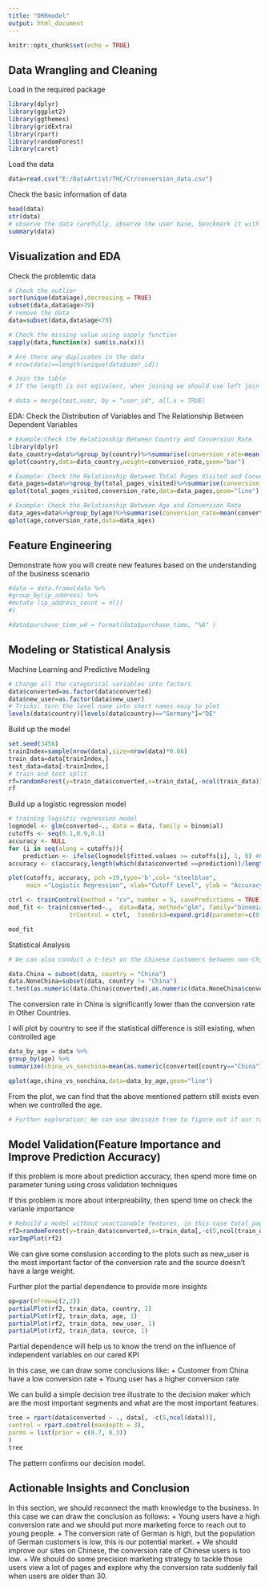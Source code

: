---
title: "DRRmodel"
output: html_document
---

```{r setup, include=FALSE}
knitr::opts_chunk$set(echo = TRUE)
```


## Data Wrangling and Cleaning
Load in the required package
```{r}
library(dplyr)
library(ggplot2)
library(ggthemes)
library(gridExtra)
library(rpart)
library(randomForest)
library(caret)
```

Load the data 
```{r}
data=read.csv("E:/DataArtist/THC/Cr/conversion_data.csv")
```

Check the basic information of data
```{r}
head(data)
str(data)
# observe the data carefully, observe the user base, benckmark it with the industry and market
summary(data)
```


## Visualization and EDA
Check the problemtic data
```{r}
# Check the outlier
sort(unique(data$age),decreasing = TRUE)
subset(data,data$age>79)
# remove the data
data=subset(data,data$age<79)

# Check the missing value using sapply function
sapply(data,function(x) sum(is.na(x)))

# Are there any duplicates in the data
# nrow(data)==length(unique(data$user_id))

# Join the table
# If the length is not eqivalent, when joining we should use left join

# data = merge(test,user, by = "user_id", all.x = TRUE)
```


EDA: Check the Distribution of Variables and The Relationship Between Dependent Variables
```{r}
# Example:Check the Relationship Between Country and Conversion Rate
library(dplyr)
data_country=data%>%group_by(country)%>%summarise(conversion_rate=mean(converted))
qplot(country,data=data_country,weight=conversion_rate,geom="bar")

# Example: Check the Relationship Between Total Pages Visited and Conversion Rate
data_pages=data%>%group_by(total_pages_visited)%>%summarise(conversion_rate=mean(converted))
qplot(total_pages_visited,conversion_rate,data=data_pages,geom="line")

# Example: Check the Relationship Between Age and Conversion Rate
data_ages=data%>%group_by(age)%>%summarise(conversion_rate=mean(converted))
qplot(age,conversion_rate,data=data_ages)
```
## Feature Engineering
Demonstrate how you will create new features based on the understanding of the business scenario
```{r}
#data = data.frame(data %>%
#group_by(ip_address) %>%
#mutate (ip_address_count = n())
#)

#data$purchase_time_wd = format(data$purchase_time, "%A" )
```

## Modeling or Statistical Analysis
Machine Learning and Predictive Modeling
```{r}
# Change all the categorical variables into factors
data$converted=as.factor(data$converted)
data$new_user=as.factor(data$new_user)
# Tricks: turn the level name into short names easy to plot
levels(data$country)[levels(data$country)=="Germany"]="DE"
```


Build up the model
```{r}
set.seed(3456)
trainIndex=sample(nrow(data),size=nrow(data)*0.66)
train_data=data[trainIndex,]
test_data=data[-trainIndex,]
# train and test split
rf=randomForest(y=train_data$converted,x=train_data[,-ncol(train_data)],y_test=test_data$converted,x_test=test_data[,-ncol(test_data)],ntree=100,mtry=3,keep.forest = TRUE)
rf
```
Build up a logistic regression model
```{r}
# training logistic regression model
logmodel <- glm(converted~., data = data, family = binomial)
cutoffs <- seq(0.1,0.9,0.1)
accuracy <- NULL
for (i in seq(along = cutoffs)){
    prediction <- ifelse(logmodel$fitted.values >= cutoffs[i], 1, 0) #Predicting for cut-off
accuracy <- c(accuracy,length(which(data$converted ==prediction))/length(prediction)*100)}

plot(cutoffs, accuracy, pch =19,type='b',col= "steelblue",
     main ="Logistic Regression", xlab="Cutoff Level", ylab = "Accuracy %")
```

```{r}
ctrl <- trainControl(method = "cv", number = 5, savePredictions = TRUE)
mod_fit <- train(converted~.,  data=data, method="glm", family="binomial",
                 trControl = ctrl,  tuneGrid=expand.grid(parameter=c(0.3, 0.4,0,5,0.6,0.7)))

mod_fit
```



Statistical Analysis
```{r}
# We can also conduct a t-test on the Chinese Customers between non-Chinese customers to see whether the conversion difference is statistically different

data.China = subset(data, country = "China")
data.NoneChina=subset(data, country != "China")
t.test(as.numeric(data.China$converted),as.numeric(data.NoneChina$converted))

```
The conversion rate in China is significantly lower than the conversion rate in Other Countries.


I will plot by country to see if the statistical difference is still existing, when controlled age 
```{r}
data_by_age = data %>%
group_by(age) %>%
summarize(china_vs_nonchina=mean(as.numeric(converted[country=="China"]))/mean(as.numeric(converted[country!="China"])))

qplot(age,china_vs_nonchina,data=data_by_age,geom="line")
```
From the plot, we can find that the above mentioned pattern still exists even when we controlled the age.

```{r}
# Further exploration: We can use decisoin tree to figure out if our randomization is successful.
```


## Model Validation(Feature Importance and Improve Prediction Accuracy)

If this problem is more about prediction accuracy, then spend more time on parameter tuning using cross validation techniques

If this problem is more about interpreability, then spend time on check the varianle importance

```{r}
# Rebuild a model without unactionable features, in this case total_pages_visited
rf2=randomForest(y=train_data$converted,x=train_data[,-c(5,ncol(train_data))],y_test=test_data$converted,x_test=test_data[,-ncol(test_data)],ntree=100,mtry=3,keep.forest = TRUE,classwt = c(0.7,0.3))
varImpPlot(rf2)
```
We can give some conslusion according to the plots such as new_user is the most important factor of the conversion rate and the source doesn't have a large weight. 


Further plot the partial dependence to provide more insights
```{r}
op=par(mfrow=c(2,2))
partialPlot(rf2, train_data, country, 1)
partialPlot(rf2, train_data, age, 1)
partialPlot(rf2, train_data, new_user, 1)
partialPlot(rf2, train_data, source, 1)
```
Partial dependence will help us to know the trend on the influence of independent variables on our cared KPI

In this case, we can draw some conclusions like:
+ Customer from China have a low conversion rate
+ Young user has a higher conversion rate


We can build a simple decision tree illustrate to the decision maker which are the most important segments and what are the most important features.
```{r}
tree = rpart(data$converted ~ ., data[, -c(5,ncol(data))],
control = rpart.control(maxdepth = 3),
parms = list(prior = c(0.7, 0.3))
)
tree
```
The pattern confirms our decision model.

## Actionable Insights and Conclusion
In this section, we should reconnect the math knowledge to the business. In this case we can draw the conclusion as follows: 
+ Young users have a high conversion rate and we should put more marketing force to reach out to young people.
+ The conversion rate of German is high, but the population of German customers is low, this is our potential market.
+ We should improve our sites on Chinese, the conversion rate of Chinese users is too low.
+ We should do some precision marketing strategy to tackle those users view a lot of pages and explore why the conversion rate suddenly fall when users are older than 30.

